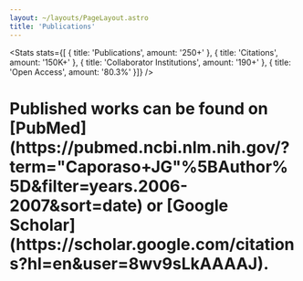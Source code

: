 ```yaml
---
layout: ~/layouts/PageLayout.astro
title: 'Publications'
---
```



<HeroText tagline="Publications" title="We are proud of our previous work, check it out!" />

 <Stats
    stats={[
      { title: 'Publications', amount: '250+' },
      { title: 'Citations', amount: '150K+' },
      { title: 'Collaborator Institutions', amount: '190+' },
      { title: 'Open Access', amount: '80.3%' }]}
  />

<div class="text-center mb-8">
    <h1 class="prose mx-auto text-xl"> Published works can be found on [PubMed](https://pubmed.ncbi.nlm.nih.gov/?term="Caporaso+JG"%5BAuthor%5D&filter=years.2006-2007&sort=date) or [Google Scholar](https://scholar.google.com/citations?hl=en&user=8wv9sLkAAAAJ).</h1>
</div>
